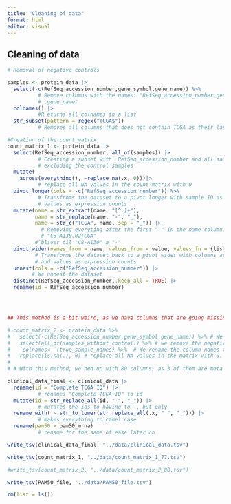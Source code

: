 ```yaml
---
title: "Cleaning of data"
format: html
editor: visual
---
```


## Cleaning of data

```r

# Removal of negative controls

samples <- protein_data |>
  select(-c(RefSeq_accession_number,gene_symbol,gene_name)) %>%  
          # Remove columns with the names: "RefSeq_accession_number,gene_symbo
          # ,gene_name"
  colnames() |>
          #R eturns all colnames in a list
  str_subset(pattern = regex("TCGA$"))
          # Removes all columns that does not contain TCGA as their last letters. THis is because the dataset have 3 controls, named: "263d3f-I.CPTAC" "blcdb9-I.CPTAC" "c4155b-C.CPTAC"

#Creation of the count_matrix
count_matrix_1 <- protein_data |>
  select(RefSeq_accession_number, all_of(samples)) |>
          # Creating a subset with  RefSeq_accession_number and all samples,
          # excluding the control samples
  mutate(
    across(everything(), ~replace_na(.x, 0)))|>
          # replace all NA values in the count-matrix with 0
  pivot_longer(cols = -c("RefSeq_accession_number")) %>% 
          # Transfroms the dataset to a pivot longer with sample ID as names and
          # values as expression counts
  mutate(name = str_extract(name, "[^.]+"),
         name = str_replace(name, "-", "_"),
         name = str_c("TCGA", name, sep = "_")) |>
           # Removing everyting after the first "." in the name column. 
           # "C8-A130.02TCGA"
         #`bliver til "C8-A130" a "-"
  pivot_wider(names_from = name, values_from = value, values_fn = {list}) |>
         # Transforms the dataset back to a pivot wider with columns as sample ID 
         # and values as expression counts
  unnest(cols = -c("RefSeq_accession_number")) |> 
        # We unnest the dataset
  distinct(RefSeq_accession_number,.keep_all = TRUE) |>
  rename(id = RefSeq_accession_number)




## This method is a bit weird, as we have columns that are going missing, and i do not really know why. It happens during mutate with the use of str_detect. We're returned with 77 columns, but we need 80, as 3 of them are negative controls and 3 of them are meta data (See column names of protein_data)
```

```r

# count_matrix_2 <- protein_data %>% 
#   select(-c(RefSeq_accession_number,gene_symbol,gene_name)) %>% # We remove all meta data from the "protein_data" dataset
#   select(all_of(samples_without_control)) %>% # we remove the negative controls 
#   `colnames<-`(true_sample_names) %>%  # We rename the column names to fit the clinical_data dataset
#   replace(is.na(.), 0) # replace all NA values in the matrix with 0. 
# 
# # With this method, we ned up with 80 columns, as 3 of them are meta data and 3 of them are controls. 
```

```r
clinical_data_final <- clinical_data |>
  rename(id = "Complete TCGA ID") |>
          # renames "Complete TCGA ID" to id
  mutate(id = str_replace_all(id, "-", "_")) |>
          # mutates the ids to having to -, but only _
  rename_with( ~ str_to_lower(str_replace_all(.x, " ", "_"))) |> 
          # makes everything to camel case
  rename(pam50 = pam50_mrna) 
          # rename for the same of ease later on
```

```r
write_tsv(clinical_data_final, "../data/clinical_data.tsv")

write_tsv(count_matrix_1, "../data/count_matrix_1_77.tsv")

#write_tsv(count_matrix_2, "../data/count_matrix_2_80.tsv")

write_tsv(PAM50_file, "../data/PAM50_file.tsv")
```

```r
rm(list = ls())
```
